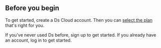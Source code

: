 ## Before you begin
To get started, create a Ds Cloud account. Then you can [select the plan](https://dscloud.pt/planos.html) that's right for you.

<CardGroup>
  <Card
    title="Sign Up"
    icon="user-plus"
    href="https://dscloud.pt/login.html"
    color="#95979b"
  >
    If you've never used Ds before, sign up to get started.
  </Card>
  <Card 
    title="Log in"
    icon="right-to-bracket"
    href="https://dscloud.pt/login.html"
    color="#95979b"
  >
    If you already have an account, log in to get started.
  </Card>
</CardGroup>